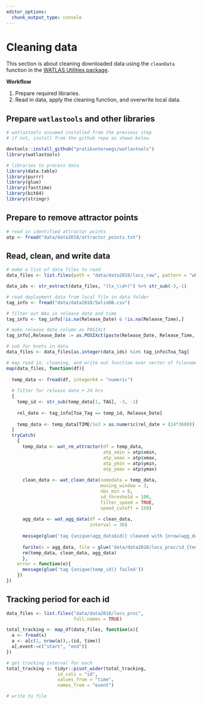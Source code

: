 ```yaml
---
editor_options: 
  chunk_output_type: console
---
```


# Cleaning data

This section is about cleaning downloaded data using the `cleanData` function in the [WATLAS Utilities package](https://github.com/pratikunterwegs/watlastools).

**Workflow**

1. Prepare required libraries.
2. Read in data, apply the cleaning function, and overwrite local data.

## Prepare `watlastools` and other libraries

```r
# watlastools assumed installed from the previous step
# if not, install from the github repo as shown below

devtools::install_github("pratikunterwegs/watlastools")
library(watlastools)

# libraries to process data
library(data.table)
library(purrr)
library(glue)
library(fasttime)
library(bit64)
library(stringr)
```

## Prepare to remove attractor points

```r
# read in identified attractor points
atp <- fread("data/data2018/attractor_points.txt")
```

## Read, clean, and write data

```r
# make a list of data files to read
data_files <- list.files(path = "data/data2018/locs_raw", pattern = "whole_season*", full.names = TRUE)

data_ids <- str_extract(data_files, "(tx_\\d+)") %>% str_sub(-3,-1)

# read deployment data from local file in data folder
tag_info <- fread("data/data2018/SelinDB.csv")

# filter out NAs in release date and time
tag_info <- tag_info[!is.na(Release_Date) & !is.na(Release_Time),]

# make release date column as POSIXct
tag_info[,Release_Date := as.POSIXct(paste(Release_Date, Release_Time, sep = " "), format = "%d.%m.%y %H:%M", tz = "CET")]

# sub for knots in data
data_files <- data_files[as.integer(data_ids) %in% tag_info$Toa_Tag]

# map read in, cleaning, and write out function over vector of filenames
map(data_files, function(df){
  
  temp_data <- fread(df, integer64 = "numeric")
  
  # filter for release date + 24 hrs
  {
    temp_id <- str_sub(temp_data[1, TAG], -3, -1)
    
    rel_date <- tag_info[Toa_Tag == temp_id, Release_Date]
    
    temp_data <- temp_data[TIME/1e3 > as.numeric(rel_date + (24*3600)),]
  }
  tryCatch(
    {
      temp_data <- wat_rm_attractor(df = temp_data,
                                    atp_xmin = atp$xmin,
                                    atp_xmax = atp$xmax,
                                    atp_ymin = atp$ymin,
                                    atp_ymax = atp$ymax)
      
      clean_data <- wat_clean_data(somedata = temp_data,
                                   moving_window = 3,
                                   nbs_min = 0,
                                   sd_threshold = 100,
                                   filter_speed = TRUE,
                                   speed_cutoff = 150)
      
      agg_data <- wat_agg_data(df = clean_data,
                               interval = 30)
      
      message(glue('tag {unique(agg_data$id)} cleaned with {nrow(agg_data)} fixes'))
      
      fwrite(x = agg_data, file = glue('data/data2018/locs_proc/id_{temp_id}.csv'), dateTimeAs = "ISO")
      rm(temp_data, clean_data, agg_data)
      },
    error = function(e){
      message(glue('tag {unique(temp_id)} failed'))
    })
})

```

## Tracking period for each id

```r
data_files <- list.files("data/data2018/locs_proc",
                         full.names = TRUE)

total_tracking <- map_df(data_files, function(x){
  a <- fread(x)
  a <- a[c(1, nrow(a)),.(id, time)]
  a[,event:=c("start", "end")]
})

# get tracking interval for each
total_tracking <- tidyr::pivot_wider(total_tracking, 
                   id_cols = "id",
                   values_from = "time",
                   names_from = "event")

# write to file

```

